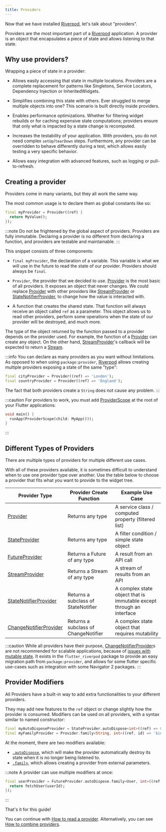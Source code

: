 ```yaml
---
title: Providers
---
```


Now that we have installed [Riverpod], let's talk about "providers".

Providers are the most important part of a [Riverpod] application.
A provider is an object that encapsulates a piece of state and allows listening
to that state.

## Why use providers?

Wrapping a piece of state in a provider:

- Allows easily accessing that state in multiple locations.
  Providers are a complete replacement for patterns like Singletons,
  Service Locators, Dependency Injection or InheritedWidgets.

- Simplifies combining this state with others.
  Ever struggled to merge multiple objects into one? This scenario is built
  directly inside providers.

- Enables performance optimizations.
  Whether for filtering widget rebuilds or for caching expensive state computations;
  providers ensure that only what is impacted by a state change is recomputed.

- Increases the testability of your application.
  With providers, you do not need complex `setUp`/`tearDown` steps. Furthermore,
  any provider can be overridden to behave differently during a test, which
  allows easily testing a very specific behavior.

- Allows easy integration with advanced features, such as logging or
  pull-to-refresh.

## Creating a provider

Providers come in many variants, but they all work the same way.

The most common usage is to declare them as global constants like so:

```dart
final myProvider = Provider((ref) {
  return MyValue();
});
```

:::note
Do not be frightened by the global aspect of providers.
Providers are fully immutable. Declaring a provider is no different from declaring
a function, and providers are testable and maintainable.
:::

This snippet consists of three components:

- `final myProvider`, the declaration of a variable.
  This variable is what we will use in the future to read the state of our provider.
  Providers should always be `final`.

- `Provider`, the provider that we decided to use.
  [Provider] is the most basic of all providers. It exposes an object that never
  changes.
  We could replace [Provider] with other providers like [StreamProvider] or
  [StateNotifierProvider], to change how the value is interacted with.

- A function that creates the shared state.
  That function will always receive an object called `ref` as a parameter. This object
  allows us to read other providers, perform some operations when the state
  of our provider will be destroyed, and much more.

The type of the object returned by the function passed to a provider depends on
the provider used.
For example, the function of a [Provider] can create any object.
On the other hand, [StreamProvider]'s callback will be expected to return a [Stream].

:::info
You can declare as many providers as you want without limitations.
As opposed to when using `package:provider`, [Riverpod] allows creating multiple
providers exposing a state of the same "type":

```dart
final cityProvider = Provider((ref) => 'London');
final countryProvider = Provider((ref) => 'England');
```

The fact that both providers create a `String` does not cause any problem.
:::

:::caution
For providers to work, you must add [ProviderScope] at the root of your
Flutter applications:

```dart
void main() {
  runApp(ProviderScope(child: MyApp()));
}
```

:::

## Different Types of Providers

There are multiple types of providers for multiple different use cases.

With all of these providers available, it is sometimes difficult to understand when to use one provider type over another.
Use the table below to choose a provider that fits what you want to provide to the widget tree.

| Provider Type            | Provider Create Function             | Example Use Case                                                     |
| ------------------------ | ------------------------------------ | -------------------------------------------------------------------- |
| [Provider]               | Returns any type                     | A service class / computed property (filtered list)                  |
| [StateProvider]          | Returns any type                     | A filter condition / simple state object                             |
| [FutureProvider]         | Returns a Future of any type         | A result from an API call                                            |
| [StreamProvider]         | Returns a Stream of any type         | A stream of results from an API                                      |
| [StateNotifierProvider]  | Returns a subclass of StateNotifier  | A complex state object that is immutable except through an interface |
| [ChangeNotifierProvider] | Returns a subclass of ChangeNotifier | A complex state object that requires mutability                      |

:::caution
While all providers have their purpose, [ChangeNotifierProvider]s are not recommended for scalable applications, 
because of [issues with mutable state](/docs/concepts/why_immutability).
It exists in the `flutter_riverpod` package to provide an easy migration path from `package:provider`, and allows
for some flutter specific use-cases such as integration with some Navigator 2 packages.
:::

## Provider Modifiers

All Providers have a built-in way to add extra functionalities to your different providers.

They may add new features to the `ref` object or change slightly how the provider
is consumed.
Modifiers can be used on all providers, with a syntax similar to named constructor:

```dart
final myAutoDisposeProvider = StateProvider.autoDispose<int>((ref) => 0);
final myFamilyProvider = Provider.family<String, int>((ref, id) => '$id');
```

At the moment, there are two modifiers available:

- [`.autoDispose`](/docs/concepts/modifiers/auto_dispose), which will make the provider automatically destroy its state
  when it is no longer being listened to.
- [`.family`](/docs/concepts/modifiers/family), which allows creating a provider from external parameters.

:::note
A provider can use multiple modifiers at once:

```dart
final userProvider = FutureProvider.autoDispose.family<User, int>((ref, userId) async {
  return fetchUser(userId);
});
```

:::

That's it for this guide!

You can continue with [How to read a provider](/docs/concepts/reading).
Alternatively, you can see [How to combine providers](/docs/concepts/combining_providers).

[get_it]: http://pub.dev/packages/get_it
[inheritedwidget]: https://api.flutter.dev/flutter/widgets/InheritedWidget-class.html
[stream]: https://api.dart.dev/stable/2.8.4/dart-async/Stream-class.html
[ondispose]: https://pub.dev/documentation/riverpod/latest/riverpod/Ref/onDispose.html
[riverpod]: https://github.com/rrousselgit/river_pod
[hooks_riverpod]: https://pub.dev/packages/hooks_riverpod
[flutter_riverpod]: https://pub.dev/packages/flutter_riverpod
[flutter_hooks]: https://github.com/rrousselGit/flutter_hooks
[provider]: ../providers/provider
[streamprovider]: ../providers/stream_provider
[futureprovider]: ../providers/future_provider
[stateprovider]: ../providers/state_provider
[statenotifierprovider]: ../providers/state_notifier_provider
[changenotifierprovider]: https://pub.dev/documentation/flutter_riverpod/latest/flutter_riverpod/ChangeNotifierProvider-class.html

[providerscope]: https://pub.dev/documentation/flutter_riverpod/latest/flutter_riverpod/ProviderScope-class.html
